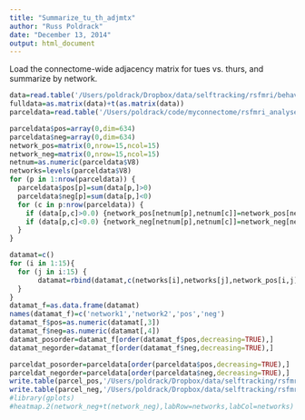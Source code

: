 ```yaml
---
title: "Summarize_tu_th_adjmtx"
author: "Russ Poldrack"
date: "December 13, 2014"
output: html_document
---
```


Load the connectome-wide adjacency matrix for tues vs. thurs, and summarize by network.

```r
data=read.table('/Users/poldrack/Dropbox/data/selftracking/rsfmri/behav_adjmtx/tu_th_adjmtx.txt')
fulldata=as.matrix(data)+t(as.matrix(data))
parceldata=read.table('/Users/poldrack/code/myconnectome/rsfmri_analyses/parcel_data.txt')
```

```r
parceldata$pos=array(0,dim=634)
parceldata$neg=array(0,dim=634)
network_pos=matrix(0,nrow=15,ncol=15)
network_neg=matrix(0,nrow=15,ncol=15)
netnum=as.numeric(parceldata$V8)
networks=levels(parceldata$V8)
for (p in 1:nrow(parceldata)) {
  parceldata$pos[p]=sum(data[p,]>0)
  parceldata$neg[p]=sum(data[p,]<0)
  for (c in p:nrow(parceldata)) {
    if (data[p,c]>0.0) {network_pos[netnum[p],netnum[c]]=network_pos[netnum[p],netnum[c]]+1}
    if (data[p,c]<0.0) {network_neg[netnum[p],netnum[c]]=network_neg[netnum[p],netnum[c]]+1}
  }
}


```

```r
datamat=c()
for (i in 1:15){
  for (j in i:15) {
       datamat=rbind(datamat,c(networks[i],networks[j],network_pos[i,j],network_neg[i,j]))   
  }
}
datamat_f=as.data.frame(datamat)
names(datamat_f)=c('network1','network2','pos','neg')
datamat_f$pos=as.numeric(datamat[,3])
datamat_f$neg=as.numeric(datamat[,4])
datamat_posorder=datamat_f[order(datamat_f$pos,decreasing=TRUE),]
datamat_negorder=datamat_f[order(datamat_f$neg,decreasing=TRUE),]

parceldat_posorder=parceldata[order(parceldata$pos,decreasing=TRUE),]
parceldat_negorder=parceldata[order(parceldata$neg,decreasing=TRUE),]
write.table(parcel_pos,'/Users/poldrack/Dropbox/data/selftracking/rsfmri/tu_th_parceldata_pos.txt',col.names=FALSE,row.names=FALSE)
write.table(parcel_neg,'/Users/poldrack/Dropbox/data/selftracking/rsfmri/tu_th_parceldata_neg.txt',col.names=FALSE,row.names=FALSE)
#library(gplots)
#heatmap.2(network_neg+t(network_neg),labRow=networks,labCol=networks)
```